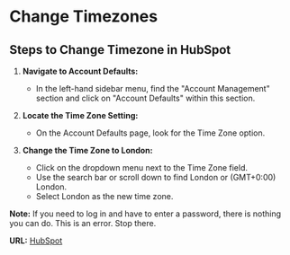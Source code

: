 # Change Timezones

## Steps to Change Timezone in HubSpot

1. **Navigate to Account Defaults:**
   - In the left-hand sidebar menu, find the "Account Management" section and click on "Account Defaults" within this section.

2. **Locate the Time Zone Setting:**
   - On the Account Defaults page, look for the Time Zone option.

3. **Change the Time Zone to London:**
   - Click on the dropdown menu next to the Time Zone field.
   - Use the search bar or scroll down to find London or (GMT+0:00) London.
   - Select London as the new time zone.

**Note:** If you need to log in and have to enter a password, there is nothing you can do. This is an error. Stop there.

**URL:** [HubSpot](https://app.hubspot.com/)